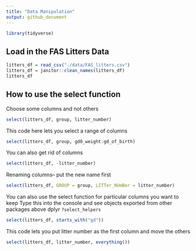 ```yaml
---
title: "Data Manipulation"
output: github_document
---
```


```r
library(tidyverse)
```


## Load in the FAS Litters Data

```r
litters_df = read_csv("./data/FAS_litters.csv")
litters_df = janitor::clean_names(litters_df)
litters_df
```
## How to use the select function

Choose some columns and not others
```r
select(litters_df, group, litter_number)
```

This code here lets you select a range of columns 
```r
select(litters_df, group, gd0_weight:gd_of_birth)
```

You can also get rid of columns
```r
select(litters_df, -litter_number)

```

Renaming columns-- put the new name first 

```r
select(litters_df, GROUP = group, LITTer_NUmBer = litter_number)
```
You can also use the select function for particular columns you want to keep 
Type this into the console and see objects exported from other packages above dplyr  `?select_helpers` 
```r
select(litters_df, starts_with("gd"))
```
This code lets you put litter number as the first column and move the others 
```r
select(litters_df, litter_number, everything())
```

